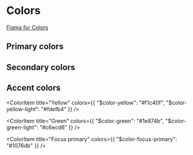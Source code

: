 
<Meta title="Foundations/Colors" />

# Colors

[Figma for Colors](https://www.figma.com/file/a6G6ZD6W3tlq0qmUkdvdp1/Fudis-DS-Foundations?type=design\&node-id=1-52\&mode=design\&t=D7bk8ajg68NSbjS9-0)

## Primary colors

<ColorPalette>
  <ColorItem
    title="Sisu primary colors"
    colors={{
      "$color-primary-light": "#daedff",
      "$color-primary": "#1076db",
      "$color-primary-dark": "#1d65b8",
    }}
  />
</ColorPalette>

<ColorPalette>
  <ColorItem
    title="Into primary colors"
    colors={{
      "$color-primary-light": "#e0f4fd",
      "$color-primary": "#0a729e",
      "$color-primary-dark": "#0e5d81",
      "$color-primary-extra-dark": "#1b2e36",
    }}
  />
</ColorPalette>

## Secondary colors

<ColorPalette>
  <ColorItem
    title="Grays"
    colors={{
      "$color-white": "#ffffff",
      "$color-gray-extra-light": "#f1f1f1",
      "$color-gray-light": "#d4d4d4",
      "$color-gray-middle": "#727272",
      "$color-gray-dark": "#484848",
    }}
  />
</ColorPalette>

## Accent colors

<ColorPalette>
  <ColorItem title="Red" colors={{ "$color-red": "#b83c2e", "$color-red-light": "#f5d9d6" }} />

  <ColorItem title="Yellow" colors={{ "$color-yellow": "#f1c40f", "$color-yellow-light": "#fdefb4" }} />

  <ColorItem title="Green" colors={{ "$color-green": "#1e874b", "$color-green-light": "#c6ecd6" }} />

  <ColorItem title="Focus primary" colors={{ "$color-focus-primary": "#1076db" }} />
</ColorPalette>
